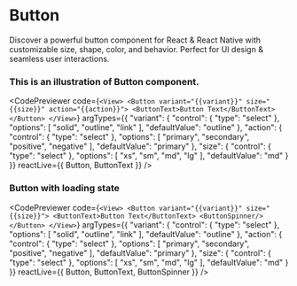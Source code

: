
# Button

Discover a powerful button component for React & React Native with customizable size, shape, color, and behavior. Perfect for UI design & seamless user interactions.


### This is an illustration of Button component.
<CodePreviewer
  code={`<View>
    <Button variant="{{variant}}" size="{{size}}" action="{{action}}">
        <ButtonText>Button Text</ButtonText>
    </Button>
</View>`}
  argTypes={{
  "variant": {
    "control": {
      "type": "select"
    },
    "options": [
      "solid",
      "outline",
      "link"
    ],
    "defaultValue": "outline"
  },
  "action": {
    "control": {
      "type": "select"
    },
    "options": [
      "primary",
      "secondary",
      "positive",
      "negative"
    ],
    "defaultValue": "primary"
  },
  "size": {
    "control": {
      "type": "select"
    },
    "options": [
      "xs",
      "sm",
      "md",
      "lg"
    ],
    "defaultValue": "md"
  }
}}
  reactLive={{ Button, ButtonText }}
/>



### Button with loading state

<CodePreviewer
  code={`<View>
    <Button variant="{{variant}}" size="{{size}}">
        <ButtonText>Button Text</ButtonText>
        <ButtonSpinner/>
    </Button>
</View>`}
  argTypes={{
  "variant": {
    "control": {
      "type": "select"
    },
    "options": [
      "solid",
      "outline",
      "link"
    ],
    "defaultValue": "outline"
  },
  "action": {
    "control": {
      "type": "select"
    },
    "options": [
      "primary",
      "secondary",
      "positive",
      "negative"
    ],
    "defaultValue": "primary"
  },
  "size": {
    "control": {
      "type": "select"
    },
    "options": [
      "xs",
      "sm",
      "md",
      "lg"
    ],
    "defaultValue": "md"
  }
}}
  reactLive={{ Button, ButtonText, ButtonSpinner }}
/>